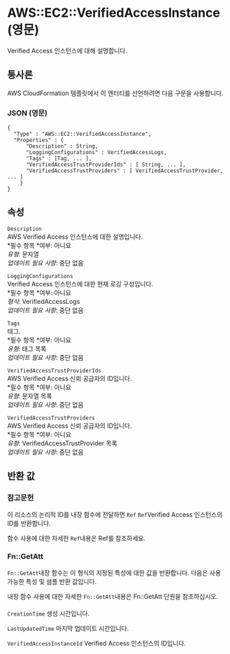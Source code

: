 # AWS::EC2::VerifiedAccessInstance (영문)

Verified Access 인스턴스에 대해 설명합니다.

## 통사론

AWS CloudFormation 템플릿에서 이 엔터티를 선언하려면 다음 구문을 사용합니다.

### JSON (영문)

```
{
  "Type" : "AWS::EC2::VerifiedAccessInstance",
  "Properties" : {
      "Description" : String,
      "LoggingConfigurations" : VerifiedAccessLogs,
      "Tags" : [Tag, ... ],
      "VerifiedAccessTrustProviderIds" : [ String, ... ],
      "VerifiedAccessTrustProviders" : [ VerifiedAccessTrustProvider, ... ]
    }
}
```

## 속성

`Description`  
AWS Verified Access 인스턴스에 대한 설명입니다.  
*필수 항목 *여부: 아니요  
_유형_: 문자열  
_업데이트 필요 사항_: 중단 없음

`LoggingConfigurations`  
Verified Access 인스턴스에 대한 현재 로깅 구성입니다.  
*필수 항목 *여부: 아니요  
_형식_: VerifiedAccessLogs  
_업데이트 필요 사항_: 중단 없음

`Tags`  
태그.  
*필수 항목 *여부: 아니요  
_유형_: 태그 목록  
_업데이트 필요 사항_: 중단 없음

`VerifiedAccessTrustProviderIds`  
AWS Verified Access 신뢰 공급자의 ID입니다.  
*필수 항목 *여부: 아니요  
_유형_: 문자열 목록  
_업데이트 필요 사항_: 중단 없음

`VerifiedAccessTrustProviders`  
AWS Verified Access 신뢰 공급자의 ID입니다.  
*필수 항목 *여부: 아니요  
_유형_: VerifiedAccessTrustProvider 목록  
_업데이트 필요 사항_: 중단 없음

## 반환 값

### 참고문헌

이 리소스의 논리적 ID를 내장 함수에 전달하면 `Ref` `Ref`Verified Access 인스턴스의 ID를 반환합니다.

함수 사용에 대한 자세한 `Ref`내용은 Ref를 참조하세요.

### Fn::GetAtt

`Fn::GetAtt`내장 함수는 이 형식의 지정된 특성에 대한 값을 반환합니다. 다음은 사용 가능한 특성 및 샘플 반환 값입니다.

내장 함수 사용에 대한 자세한 `Fn::GetAtt`내용은 Fn::GetAtt 단원을 참조하십시오.

####

`CreationTime` 생성 시간입니다.

`LastUpdatedTime` 마지막 업데이트 시간입니다.

`VerifiedAccessInstanceId` Verified Access 인스턴스의 ID입니다.
